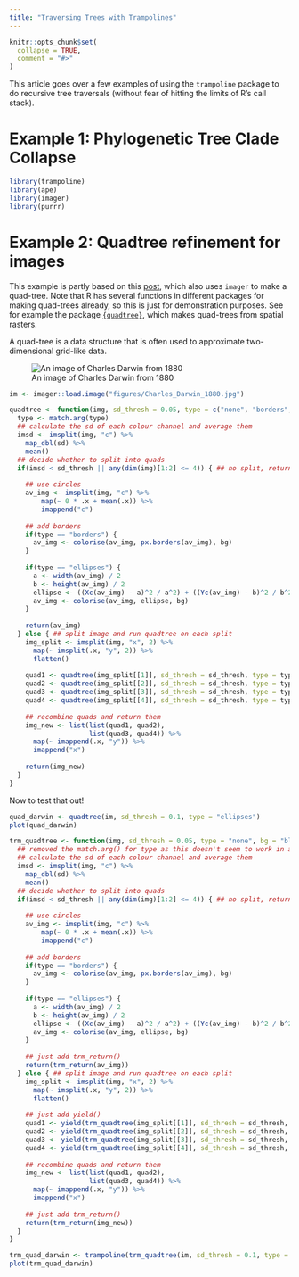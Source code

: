 ```yaml
---
title: "Traversing Trees with Trampolines"
---
```


```r
knitr::opts_chunk$set(
  collapse = TRUE,
  comment = "#>"
)
```

This article goes over a few examples of using the `trampoline` package to do recursive tree traversals (without fear of hitting the limits of R's call stack). 

# Example 1: Phylogenetic Tree Clade Collapse

```r
library(trampoline)
library(ape)
library(imager)
library(purrr)
```

# Example 2: Quadtree refinement for images

This example is partly based on this [post](https://dahtah.github.io/imager/quadtrees.html), which also uses `imager` to make a quad-tree. Note that R has several functions in different packages for making quad-trees already, so this is just for demonstration purposes. See for example the package [`{quadtree}`](https://cran.r-project.org/web/packages/quadtree/index.html), which makes quad-trees from spatial rasters.

A quad-tree is a data structure that is often used to approximate two-dimensional grid-like data. 

![An image of Charles Darwin from 1880](figures/Charles_Darwin_1880.jpg)

```r

im <- imager::load.image("figures/Charles_Darwin_1880.jpg")

quadtree <- function(img, sd_thresh = 0.05, type = c("none", "borders", "ellipses"), bg = "black") {
  type <- match.arg(type)
  ## calculate the sd of each colour channel and average them
  imsd <- imsplit(img, "c") %>%
    map_dbl(sd) %>%
    mean()
  ## decide whether to split into quads
  if(imsd < sd_thresh || any(dim(img)[1:2] <= 4)) { ## no split, return image with pixels averaged
    
    ## use circles
    av_img <- imsplit(img, "c") %>% 
        map(~ 0 * .x + mean(.x)) %>% 
        imappend("c")
    
    ## add borders
    if(type == "borders") {
      av_img <- colorise(av_img, px.borders(av_img), bg)
    }
  
    if(type == "ellipses") {
      a <- width(av_img) / 2
      b <- height(av_img) / 2
      ellipse <- ((Xc(av_img) - a)^2 / a^2) + ((Yc(av_img) - b)^2 / b^2) > 1
      av_img <- colorise(av_img, ellipse, bg)
    }
    
    return(av_img)
  } else { ## split image and run quadtree on each split 
    img_split <- imsplit(img, "x", 2) %>%
      map(~ imsplit(.x, "y", 2)) %>%
      flatten()
    
    quad1 <- quadtree(img_split[[1]], sd_thresh = sd_thresh, type = type, bg = bg)
    quad2 <- quadtree(img_split[[2]], sd_thresh = sd_thresh, type = type, bg = bg)
    quad3 <- quadtree(img_split[[3]], sd_thresh = sd_thresh, type = type, bg = bg)
    quad4 <- quadtree(img_split[[4]], sd_thresh = sd_thresh, type = type, bg = bg)
    
    ## recombine quads and return them
    img_new <- list(list(quad1, quad2),
                    list(quad3, quad4)) %>%
      map(~ imappend(.x, "y")) %>%
      imappend("x")
    
    return(img_new)
  }
}

```

Now to test that out!

```r

quad_darwin <- quadtree(im, sd_thresh = 0.1, type = "ellipses")
plot(quad_darwin)

```

```r

trm_quadtree <- function(img, sd_thresh = 0.05, type = "none", bg = "black") {
  ## removed the match.arg() for type as this doesn't seem to work in a generator?
  ## calculate the sd of each colour channel and average them
  imsd <- imsplit(img, "c") %>%
    map_dbl(sd) %>%
    mean()
  ## decide whether to split into quads
  if(imsd < sd_thresh || any(dim(img)[1:2] <= 4)) { ## no split, return image with pixels averaged
    
    ## use circles
    av_img <- imsplit(img, "c") %>% 
        map(~ 0 * .x + mean(.x)) %>% 
        imappend("c")
    
    ## add borders
    if(type == "borders") {
      av_img <- colorise(av_img, px.borders(av_img), bg)
    }
  
    if(type == "ellipses") {
      a <- width(av_img) / 2
      b <- height(av_img) / 2
      ellipse <- ((Xc(av_img) - a)^2 / a^2) + ((Yc(av_img) - b)^2 / b^2) > 1
      av_img <- colorise(av_img, ellipse, bg)
    }
    
    ## just add trm_return()
    return(trm_return(av_img))
  } else { ## split image and run quadtree on each split 
    img_split <- imsplit(img, "x", 2) %>%
      map(~ imsplit(.x, "y", 2)) %>%
      flatten()
    
    ## just add yield()
    quad1 <- yield(trm_quadtree(img_split[[1]], sd_thresh = sd_thresh, type = type, bg = bg))
    quad2 <- yield(trm_quadtree(img_split[[2]], sd_thresh = sd_thresh, type = type, bg = bg))
    quad3 <- yield(trm_quadtree(img_split[[3]], sd_thresh = sd_thresh, type = type, bg = bg))
    quad4 <- yield(trm_quadtree(img_split[[4]], sd_thresh = sd_thresh, type = type, bg = bg))
    
    ## recombine quads and return them
    img_new <- list(list(quad1, quad2),
                    list(quad3, quad4)) %>%
      map(~ imappend(.x, "y")) %>%
      imappend("x")
    
    ## just add trm_return()
    return(trm_return(img_new))
  }
}

trm_quad_darwin <- trampoline(trm_quadtree(im, sd_thresh = 0.1, type = "ellipses"))
plot(trm_quad_darwin)

```
